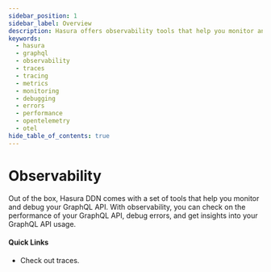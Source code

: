 ```yaml
---
sidebar_position: 1
sidebar_label: Overview
description: Hasura offers observability tools that help you monitor and debug your GraphQL API.
keywords:
  - hasura
  - graphql
  - observability
  - traces
  - tracing
  - metrics
  - monitoring
  - debugging
  - errors
  - performance
  - opentelemetry
  - otel
hide_table_of_contents: true
---
```



# Observability

<div className="overview-header">
  <div className="overview-text">
    <p>
      Out of the box, Hasura DDN comes with a set of tools that help you monitor and debug your GraphQL API. With
      observability, you can check on the performance of your GraphQL API, debug errors, and get insights into your
      GraphQL API usage.
    </p>
    <h4>Quick Links</h4>
    <ul>
      <li>
        <VersionedLink to="/observability/traces/">Check out traces.</VersionedLink>
      </li>
    </ul>
  </div>
</div>

<!--
## Using Observability

<div className="overview-gallery">
  <VersionedLink to="/graphql-api/queries/filters/index/">
    <div className="card">
      <h3>Filter query results</h3>
      <p>
        Learn how to filter query results using <code>where</code> arguments.
      </p>
    </div>
  </VersionedLink>
  <VersionedLink to="/graphql-api/queries/sorting/">
    <div className="card">
      <h3>Sort query results</h3>
      <p>
        Learn how to sort query results using the <code>order_by</code> argument.
      </p>
    </div>
  </VersionedLink>
  <VersionedLink to="/graphql-api/queries/nested-queries/">
    <div className="card">
      <h3>Make nested queries across types</h3>
      <p>Learn how to make complex nested queries across different types in your GraphQL API.</p>
    </div>
  </VersionedLink>
</div>
-->

